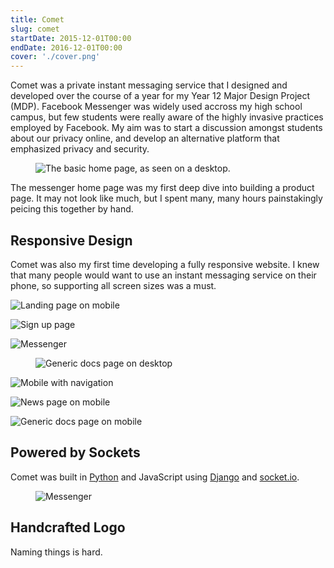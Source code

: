 ```yaml
---
title: Comet
slug: comet
startDate: 2015-12-01T00:00
endDate: 2016-12-01T00:00
cover: './cover.png'
---
```


<!-- @format -->

Comet was a private instant messaging service that I designed and developed over
the course of a year for my Year 12 Major Design Project (MDP). Facebook
Messenger was widely used accross my high school campus, but few students were
really aware of the highly invasive practices employed by Facebook. My aim was
to start a discussion amongst students about our privacy online, and develop an
alternative platform that emphasized privacy and security.

<DoubleLayout wide left>

<Figure caption="The basic home page, as seen on a desktop.">

![The basic home page, as seen on a desktop.](./landing-desktop.png)

</Figure>

The messenger home page was my first deep dive into building a product page.
It may not look like much, but I spent many, many hours painstakingly
peicing this together by hand.

</DoubleLayout>

## Responsive Design

Comet was also my first time developing a fully responsive website. I knew that
many people would want to use an instant messaging service on their phone, so
supporting all screen sizes was a must.

<TripleLayout>

![Landing page on mobile](./landing-mobile.png)

![Sign up page](./sign-up-mobile.png)

![Messenger](./messenger-mobile.png)

</TripleLayout>

<Figure caption="Comet had room for documentation, but nothing was ever written.">

![Generic docs page on desktop](./docs-desktop.png)

</Figure>

<TripleLayout>

![Mobile with navigation](./nav-mobile.png)

![News page on mobile](./news-mobile.png)

![Generic docs page on mobile](./docs-mobile.png)

</TripleLayout>

<DoubleLayout wide right>
<div>

## Powered by Sockets

Comet was built in [Python][python] and JavaScript using [Django][django] and
[socket.io][socketio].

[python]: https://www.python.org/
[django]: https://www.djangoproject.com/
[socketio]: https://socket.io/

</div>
<Figure caption="Messaging interface on desktop.">

![Messenger](./mesenger-desktop.png)

</Figure>

</DoubleLayout>

## Handcrafted Logo

Naming things is hard. 
